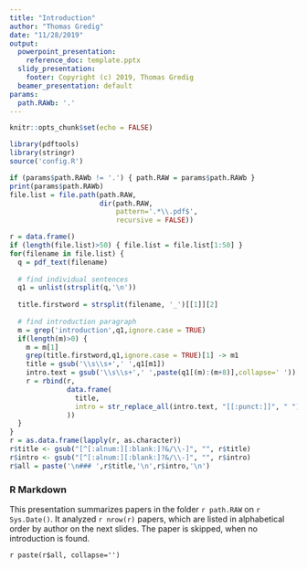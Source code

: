 ```yaml
---
title: "Introduction"
author: "Thomas Gredig"
date: "11/28/2019"
output:
  powerpoint_presentation:
    reference_doc: template.pptx
  slidy_presentation:
    footer: Copyright (c) 2019, Thomas Gredig
  beamer_presentation: default
params:
  path.RAWb: '.'
---
```


```r
knitr::opts_chunk$set(echo = FALSE)

library(pdftools)
library(stringr)
source('config.R')

if (params$path.RAWb != '.') { path.RAW = params$path.RAWb }
print(params$path.RAWb)
file.list = file.path(path.RAW,
                      dir(path.RAW, 
                          pattern='.*\\.pdf$', 
                          recursive = FALSE))

r = data.frame()
if (length(file.list)>50) { file.list = file.list[1:50] }
for(filename in file.list) {
  q = pdf_text(filename)
  
  # find individual sentences
  q1 = unlist(strsplit(q,'\n'))
  
  title.firstword = strsplit(filename, '_')[[1]][2]
  
  # find introduction paragraph
  m = grep('introduction',q1,ignore.case = TRUE)
  if(length(m)>0) {
    m = m[1]
    grep(title.firstword,q1,ignore.case = TRUE)[1] -> m1
    title = gsub('\\s\\s+',' ',q1[m1])
    intro.text = gsub('\\s\\s+',' ',paste(q1[(m):(m+8)],collapse=' '))
    r = rbind(r,
              data.frame(
                title,
                intro = str_replace_all(intro.text, "[[:punct:]]", " ")
              ))
  }
}
r = as.data.frame(lapply(r, as.character))
r$title <- gsub("[^[:alnum:][:blank:]?&/\\-]", "", r$title)
r$intro <- gsub("[^[:alnum:][:blank:]?&/\\-]", "", r$intro)
r$all = paste('\n### ',r$title,'\n',r$intro,'\n')

```

### R Markdown

This presentation summarizes papers in the folder `r path.RAW` on `r Sys.Date()`. It analyzed `r nrow(r)` papers, which are listed in alphabetical order by author on the next slides. The paper is skipped, when no introduction is found. 


`r paste(r$all, collapse='')`



